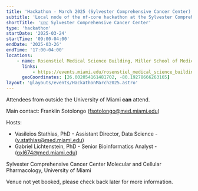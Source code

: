 ```yaml
---
title: 'Hackathon - March 2025 (Sylvester Comprehensive Cancer Center)'
subtitle: 'Local node of the nf-core hackathon at the Sylvester Comprehensive Cancer Center, University of Miami, USA'
shortTitle: '🇺🇸 Sylvester Comprehensive Cancer Center'
type: 'hackathon'
startDate: '2025-03-24'
startTime: '09:00-04:00'
endDate: '2025-03-26'
endTime: '17:00-04:00'
locations:
    - name: Rosenstiel Medical Science Building, Miller School of Medicine
      links:
          - https://events.miami.edu/rosenstiel_medical_science_building
      geoCoordinates: [26.002054161481702, -80.19278666263165]
layout: '@layouts/events/HackathonMarch2025.astro'
---
```


Attendees from outside the University of Miami **can** attend.

Main contact: Franklin Sotolongo ([fsotolongo@med.miami.edu](mailto:fsotolongo@med.miami.edu))

Hosts:

-   Vasileios Stathias, PhD - Assistant Director, Data Science - ([v.stathias@med.miami.edu](mailto:v.stathias@med.miami.edu))
-   Gabriel Lichtenstein, PhD - Senior Bioinformatics Analyst - ([gxl674@med.miami.edu](mailto:gxl674@med.miami.edu))

Sylvester Comprehensive Cancer Center
Molecular and Cellular Pharmacology, University of Miami

Venue not yet booked, please check back later for more information.
